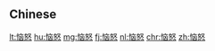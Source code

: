 {{also|惱怒}}
==Chinese==
{{zh-see|惱怒}}

[[lt:恼怒]]
[[hu:恼怒]]
[[mg:恼怒]]
[[fj:恼怒]]
[[nl:恼怒]]
[[chr:恼怒]]
[[zh:恼怒]]